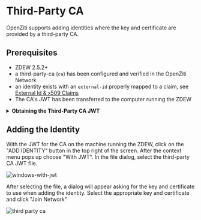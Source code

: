 
# Third-Party CA

OpenZiti supports adding identities where the key and certificate are provided by a third-party CA.

## Prerequisites
* ZDEW 2.5.2+
* a third-party-ca (`ca`) has been configured and verified in the OpenZiti Network
* an identity exists with an `external-id` properly mapped to a claim, 
  see [External Id & x509 Claims](../../../../learn/core-concepts/security/authentication/10-third-party-cas.md#external-id--x509-claims)
* The CA's JWT has been transferred to the computer running the ZDEW

<Details>
<summary><b>Obtaining the Third-Party CA JWT</b></summary>

Adding an identity to a Windows machine that uses a third party CA requires the user or an operator to obtain a JWT
ahead of time. This can be done in two different ways.
<hr/>

### Obtain the Third-Party CA JWT - ZAC

Obtain a third party CA's JWT using the Ziti Admin Console. From the Authentication->Certificate Authorities page, 
click on the icon in the JWT column for the appropriate CA and send the JWT to the user trying to add an
identity.

![ext-jwt-signer-basic](/img/zac-3rd-party-ca-jwt.png)

<hr/>

### Obtain the Third-Party CA JWT - Shell

Alternatively, a request can be made to the OpenZiti controller's API to return the JWT. Make an HTTP GET to the controller's
`/edge/management/v1/cas/${ca_id}/jwt` endpoint and save the JWT into a file. Using bash with `curl` this  might look
something like:
```text
curl -X GET -sk \
    -H "Content-Type: application/json" \
    -H "zt-session: ${zt_session}" \
    -o ${pki_root}/auto.jwt \
    "https://my.openziti.controller.local:443/cas/${ca_id}/jwt"
```
</Details>

## Adding the Identity

With the JWT for the CA on the machine running the ZDEW, click on the "ADD IDENTITY" button in the top right of the
screen. After the context menu pops up choose "With JWT". In the file dialog, select the third-party CA JWT file.

![windows-with-jwt](/img/ext-jwt-signer/windows-with-jwt.png)

After selecting the file, a dialog will appear asking for the key and certificate to use when adding the identity. 
Select the appropriate key and certificate and click "Join Network"

![third party ca](/img/ext-jwt-signer/windows-3rd-party-ca.png)
